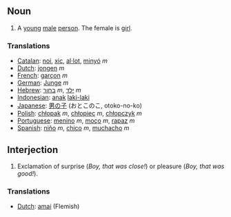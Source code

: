 ==Noun==
#A [[young]] [[male]] [[person]]. The female is [[girl]].

===Translations===
*[[Catalan]]: [[noi]], [[xic]], [[al·lot]], [[minyó]] ''m''
*[[Dutch]]: [[jongen]] ''m''
*[[French]]: [[garçon]] ''m''
*[[German]]: [[Junge]] ''m''
*[[Hebrew]]: [[בחור]] ''m'', [[ילד]] ''m''
*[[Indonesian]]: [[anak]] [[laki-laki]]
*[[Japanese]]: [[男の子]] (おとこのこ, otoko-no-ko)
*[[Polish]]: [[chłopak]] ''m'', [[chłopiec]] ''m'', [[chłopczyk]] ''m''
*[[Portuguese]]: [[menino]] ''m'', [[moço]] ''m'', [[rapaz]] ''m''
*[[Spanish]]: [[niño]] ''m'', [[chico]] ''m'', [[muchacho]] ''m''

==Interjection==
#Exclamation of surprise (''Boy, that was close!'') or pleasure (''Boy, that was good!'').

===Translations===
*[[Dutch]]: [[amai]] (Flemish)